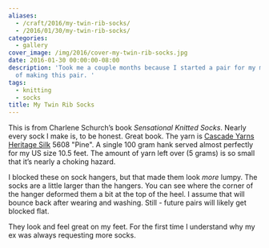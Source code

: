 ```yaml
---
aliases:
  - /craft/2016/my-twin-rib-socks/
  - /2016/01/30/my-twin-rib-socks/
categories:
  - gallery
cover_image: /img/2016/cover-my-twin-rib-socks.jpg
date: 2016-01-30 00:00:00-08:00
description: 'Took me a couple months because I started a pair for my mom in the middle
  of making this pair. '
tags:
  - knitting
  - socks
title: My Twin Rib Socks
---
```


This is from Charlene Schurch’s book *Sensational Knitted Socks*. Nearly
every sock I make is, to be honest. Great book. The yarn is [Cascade
Yarns Heritage
Silk](http://www.cascadeyarns.com/cascade-HeritageSilk.htm) 5608 "Pine".
A single 100 gram hank served almost perfectly for my US size 10.5 feet.
The amount of yarn left over (5 grams) is so small that it’s nearly a
choking hazard.

I blocked these on sock hangers, but that made them look *more* lumpy.
The socks are a little larger than the hangers. You can see where the
corner of the hanger deformed them a bit at the top of the heel. I
assume that will bounce back after wearing and washing. Still - future
pairs will likely get blocked flat.

They look and feel great on my feet. For the first time I understand why
my ex was always requesting more socks.
